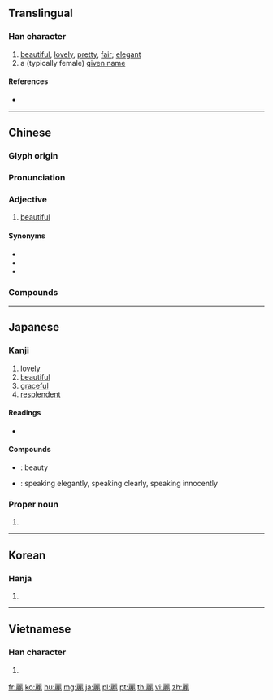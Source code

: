 {{character info/new}}
{{also|丽}}
==Translingual==

===Han character===
{{Han char|rn=198|rad=鹿|as=08|sn=19|four=11211|canj=MMBBP|ids=⿱丽鹿}}

# [[beautiful]], [[lovely]], [[pretty]], [[fair]]; [[elegant]]
# a (typically female) [[given name]]

====References====
* {{Han ref|kx=1510.310|dkj=47663|dj=2039.060|hdz=74732.040|uh=9E97|ud=40599|bh=C452|bd=50258}}

----

==Chinese==
{{zh-forms|s=丽}}

===Glyph origin===
{{Han etym}}

===Pronunciation===
{{zh-pron
|m=lì
|c=lai6
|mn=lê/lē
|mc=y
|oc=y
|ma=
|cat=a,pn
}}

===Adjective===
{{zh-adj}}

# [[beautiful]]

====Synonyms====
* {{zh-l|美好}}
* {{zh-l|華美}}
* {{zh-l|漂亮}}

===Compounds===
{{der3
|{{zh-l|麗質}}
|{{zh-l|麗魚}}
|{{zh-l|麗日}}
|{{zh-l|麗人}}
|{{zh-l|麗蝇}}
|{{zh-l|美麗}}
|{{zh-l|端莊美麗}}
|{{zh-l|端麗}}
|{{zh-l|華麗}}
|{{zh-l|壯麗}}
|{{zh-l|秀麗}}
|{{zh-l|風和日麗}}
|{{zh-l|附麗}}
|{{zh-l|佳麗}}
|{{zh-l|高麗}}
|{{zh-l|高麗菜}}
|{{zh-l|高麗蔘/高麗參/高丽参}}
}}

{{zh-cat|Elementary}}

----

==Japanese==

===Kanji===
{{ja-kanji|grade=c}}

# [[lovely]]
# [[beautiful]]
# [[graceful]]
# [[resplendent]]

====Readings====
* {{ja-readings|goon=[[り]] (ri), [[らい]] (rai)|kanon=[[り]] (ri), [[れい]] (rei)|kun=[[うるわしい]] (uruwashii), [[つらなる]] (tsuranaru), [[ならぶ]] (narabu), [[うらら]] (urara)}}

====Compounds====
* {{ja-r|綺麗|きれい}}: beauty
* {{ja-r|口奇麗|くちぎれい}}: speaking elegantly, speaking clearly, speaking innocently

===Proper noun===
{{ja-pos|proper|れい}}

# {{given name|female|lang=ja|sort=れい}}

----

==Korean==

===Hanja===
{{ko-hanja|hangeul=[[리]]>[[이]], [[려]]>[[여]]|eumhun=|rv=ri>i, ryeo>yeo|mr=ri>i, ryŏ>yŏ|y=li>i, lye>ye}}

# {{defn|lang=ko|sort=鹿08}}

----

==Vietnamese==

===Han character===
{{vi-hantu|[[lệ]], [[ly]], [[li]], [[lê]], [[rạy]]}}

# {{defn|lang=vi|sort=鹿08}}

[[fr:麗]]
[[ko:麗]]
[[hu:麗]]
[[mg:麗]]
[[ja:麗]]
[[pl:麗]]
[[pt:麗]]
[[th:麗]]
[[vi:麗]]
[[zh:麗]]